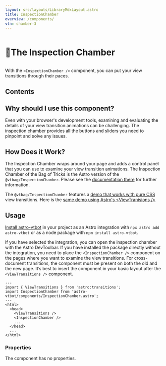 ```yaml
---
layout: src/layouts/LibraryMdxLayout.astro
title: InspectionChamber
overview: /components/
vtn: chamber-3
---
```





<h1 style="display: inline-block; view-transition-name: chamber-1"><span style="display:inline-block; view-transition-name:chamber-2;">🔬 </span>The Inspection Chamber</h1>


With the `<InspectionChamber />` component, you can put your view transitions through their paces.

## Contents

## Why should I use this component?

Even with your browser's development tools, examining and evaluating the details of your view transition animations can be challenging. The inspection chamber provides all the buttons and sliders you need to pinpoint and solve any issues.

## How Does it Work?
The Inspection Chamber wraps around your page and adds a control panel that you can use to examine your view transition animations. The Inspection Chamber of the <Logo/> Bag of Tricks is the Astro version of the `@vtbag/InspectionChamber`. Please see the [documentation there](https://vtbag.pages.dev/InspectionChamber) for further information.

The `@vtbag/InspectionChamber` features a [demo that works with pure CSS](https://vtbag.pages.dev/inspection-chamber-demo/first-page/) view transitions. Here is the [same demo using Astro's &lt;ViewTranisions />](/inspection-chamber-demo/first-page/)

## Usage

[Install astro-vtbot](../Installation/) in your project as an Astro integration with `npx astro add astro-vtbot` or as a node package with `npm install astro-vtbot`.

If you have selected the integration, you can open the inspection chamber with the Astro DevToolbar. If you have installed the package directly without the integration, you need to place the `<InspectionChamber />` component on the pages where you want to examine the view transitions. For cross-document transitions, the component must be present on both the old and the new page. It’s best to insert the component in your basic layout after the `<ViewTransitions />` component.

```astro title="MyLayout.astro" {3,8}
---
import { ViewTransitions } from 'astro:transitions';
import InspectionChamber from 'astro-vtbot/components/InspectionChamber.astro';
---
<html>
  <head>
    <ViewTransitions />
    <InspectionChamber />
    ...
  </head>
  ...
</html>
```

### Properties

The component has no properties.

